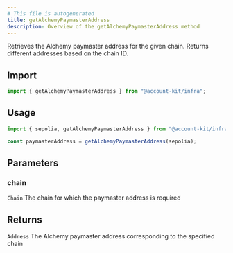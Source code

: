 ```yaml
---
# This file is autogenerated
title: getAlchemyPaymasterAddress
description: Overview of the getAlchemyPaymasterAddress method
---
```



Retrieves the Alchemy paymaster address for the given chain. Returns different addresses based on the chain ID.

## Import

```ts
import { getAlchemyPaymasterAddress } from "@account-kit/infra";
```

## Usage

```ts
import { sepolia, getAlchemyPaymasterAddress } from "@account-kit/infra";

const paymasterAddress = getAlchemyPaymasterAddress(sepolia);
```

## Parameters

### chain

`Chain`
The chain for which the paymaster address is required

## Returns

`Address`
The Alchemy paymaster address corresponding to the specified chain
